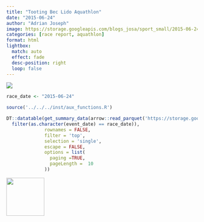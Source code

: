 ```yaml
---
title: "Tooting Bec Lido Aquathlon"
date: "2015-06-24"
author: "Adrian Joseph"
image: https://storage.googleapis.com/blogs_josa/sport_small/2015-06-24_TOOTING_BEC_LIDO_AQUATHLON/img/00.png
categories: [race report, aquathlon]
format: html
lightbox:
  match: auto
  effect: fade
  desc-position: right
  loop: false
---
```

![](https://storage.googleapis.com/blogs_josa/sport_small/2015-06-24_TOOTING_BEC_LIDO_AQUATHLON/img/00.png)

```r
race_date <- "2015-06-24"

source('../../../inst/aux_functions.R')

DT::datatable(get_summary_data(arrow::read_parquet('https://storage.googleapis.com/blogs_josa/sport/parquets/main_dataset.parquet') |>
  filter(as.character(event_date) == race_date)),
              rownames = FALSE,
              filter = 'top',
              selection = 'single',
              escape = FALSE,
              options = list(
                paging =TRUE,
                pageLength =  10
              ))
```

::: {layout-ncol=4}
![](https://storage.googleapis.com/blogs_josa/sport_small/2015-06-24_TOOTING_BEC_LIDO_AQUATHLON/img/00.png){ width="100" group="hi" }


:::
